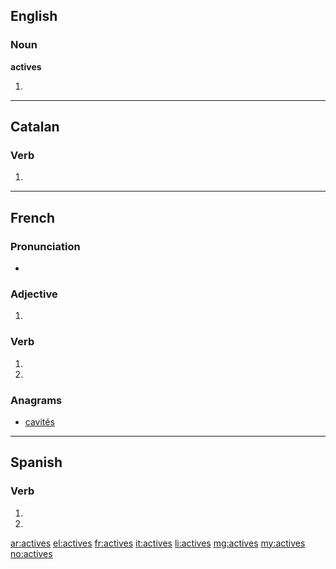 ==English==

===Noun===
'''actives'''

# {{plural of|active}}

----

==Catalan==

===Verb===
{{infl|ca|verb form}}

# {{ca-verb form of|p=2|n=sg|t=pres|m=ind|activar}}

----

==French==

===Pronunciation===
* {{IPA|/ak.tiv/|lang=fr}}

===Adjective===
{{fr-adj-form}}

# {{feminine plural of|actif|lang=fr}}

===Verb===
{{fr-verb-form}}

# {{conjugation of|activer||2|s|pres|ind|lang=fr}}
# {{conjugation of|activer||2|s|pres|sub|lang=fr}}

===Anagrams===
* [[cavités#French|cavités]]

----

==Spanish==

===Verb===
{{es-verb-form|activar}}

# {{es-verb form of|ending=ar|mood=imperative|sense=negative|pers=2|formal=no|number=singular|[[activar]]}}
# {{es-verb form of|ending=ar|mood=subjunctive|tense=present|pers=2|formal=no|number=singular|[[activar]]}}

[[ar:actives]]
[[el:actives]]
[[fr:actives]]
[[it:actives]]
[[li:actives]]
[[mg:actives]]
[[my:actives]]
[[no:actives]]